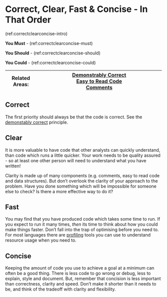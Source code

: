 # Correct, Clear, Fast & Concise - In That Order {#correct_clear_concise}

(ref:correctclearconcise-intro)

**You Must** - (ref:correctclearconcise-must)

**You Should** - (ref:correctclearconcise-should)

**You Could** - (ref:correctclearconcise-could)


|Related Areas: 	| [Demonstrably Correct](#demonstrably_correct) <br> [Easy to Read Code](#easy_to_read)<br> [Comments](#comments)  |
|---------------	|------------------------------------------------------------|

## Correct {#ccfc_correct}
The first priority should always be that the code is correct.
See the [demonstably correct](#demonsrably_correct) principle.

## Clear {#ccfc_clear}
It is more valuable to have code that other analysts can quickly understand, than code which runs a little quicker.
Your work needs to be quality assured - so at least one other person will need to understand what you have written!

Clarity is made up of many components (e.g. comments, easy to read code and data structures).
But don't overlook the clarity of your approach to the problem.
Have you done something which will be impossible for someone else to check? Is there a more effective way to do it?

## Fast {#ccfc_fast}
You may find that you have produced code which takes some time to run.
If you expect to run it many times, _then_ its time to think about how you could make things faster.
Don't fall into the trap of optimising before you need to.
For most languages there are [profiling](https://en.wikipedia.org/wiki/Profiling_%28computer_programming%29) tools you can use to understand resource usage when you need to.

## Concise {#ccfc_concise}
Keeping the amount of code you use to achieve a goal at a minimum can often be a good thing.
There is less code to go wrong or debug, less to explain, style and document.
But, remember that concision is less important than correctness, clarity and speed.
Don't make it shorter than it needs to be, and think of the tradeoff with clarity and flexibility.
